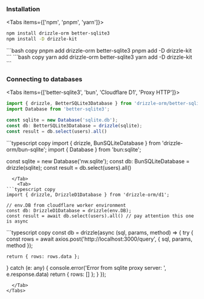
### Installation

<Tabs items={['npm', 'pnpm', 'yarn']}>
  <Tab>
```bash copy
npm install drizzle-orm better-sqlite3
npm install -D drizzle-kit 
```
  </Tab>
  <Tab>
```bash copy
pnpm add drizzle-orm better-sqlite3
pnpm add -D drizzle-kit 
```
  </Tab>
  <Tab>
```bash copy
yarn add drizzle-orm better-sqlite3
yarn add -D drizzle-kit 
```
  </Tab>
</Tabs>


### Connecting to databases

<Tabs items={['better-sqlite3', 'bun', 'Cloudflare D1', 'Proxy HTTP']}>
  <Tab>
```typescript copy
import { drizzle, BetterSQLite3Database } from 'drizzle-orm/better-sqlite3';
import Database from 'better-sqlite3';

const sqlite = new Database('sqlite.db');
const db: BetterSQLite3Database = drizzle(sqlite);
const result = db.select(users).all()
```
  </Tab>
    <Tab>
```typescript copy
import { drizzle, BunSQLiteDatabase } from 'drizzle-orm/bun-sqlite';
import { Database } from 'bun:sqlite';

const sqlite = new Database('nw.sqlite');
const db: BunSQLiteDatabase = drizzle(sqlite);
const result = db.select(users).all()
```
  </Tab>
    <Tab>
```typescript copy
import { drizzle, DrizzleD1Database } from 'drizzle-orm/d1';

// env.DB from cloudflare worker environment
const db: DrizzleD1Database = drizzle(env.DB);
const result = await db.select(users).all() // pay attention this one is async
```
  </Tab>
    <Tab>
```typescript copy
const db = drizzle(async (sql, params, method) => {
  try {
    const rows = await axios.post('http://localhost:3000/query', { sql, params, method });

    return { rows: rows.data };
  } catch (e: any) {
    console.error('Error from sqlite proxy server: ', e.response.data)
    return { rows: [] };
  }
});
```
  </Tab>
</Tabs>